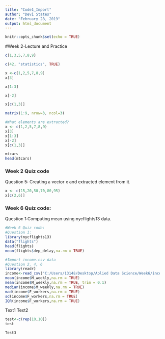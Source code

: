 ```yaml
---
title: "Code1_Import"
author: "Devi States"
date: "February 28, 2019"
output: html_document
---
```

```r
knitr::opts_chunk$set(echo = TRUE)
```
#Week 2-Lecture and Practice

```r
c(1,3,5,7,8,9)
```
```r
c(42, "statistics", TRUE)

x <-c(1,2,5,7,8,9)
x[3]

x[1:3]

x[-2]

x[c(1,3)]

matrix(1:9, nrow=3, ncol=3)

#What elements are extracted?
x <- c(1,2,5,7,8,9) 
x[3]
x[1:3]    
x[-2]    
x[c(1,3)]

mtcars
head(mtcars)
```

### Week 2 Quiz code
Question 5: Creating a vector x and extracted element from it. 

```r

x <- c(15,20,50,70,80,95)
x[c(2,6)]
```

### Week 6 Quiz code:
Question 1:Computing mean using nycflights13 data. 

```r
#Week 6 Quiz code:
#Question 1:
library(nycflights13)
data("flights")
head(flights)
mean(flights$dep_delay,na.rm = TRUE)

#Import income.csv data
#Question 2, 4, 6
library(readr)
income<-read_csv("C:/Users/13148/Desktop/Aplied Data Science/Week6/income.csv")
mean(income$M_weekly,na.rm = TRUE)
mean(income$M_weekly,na.rm = TRUE, trim = 0.1)
median(income$M_weekly,na.rm = TRUE)
mad(income$F_workers,na.rm = TRUE)
sd(income$F_workers,na.rm = TRUE)
IQR(income$F_workers,na.rm = TRUE)
```
Text1
Text2
```r
test<-c(rep(10,10))
test
```

```r
Test3
```


